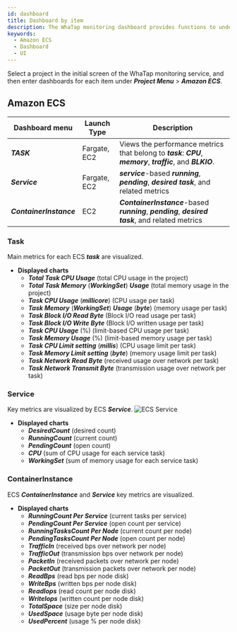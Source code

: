 ```yaml
---
id: dashboard
title: Dashboard by item
description: The WhaTap monitoring dashboard provides functions to understand the overall status of a project at a glance.
keywords:
  - Amazon ECS
  - Dashboard
  - UI
---
```


Select a project in the initial screen of the WhaTap monitoring service, and then enter dashboards for each item under **_Project Menu_** > **_Amazon ECS_**.

## Amazon ECS

| Dashboard menu          | Launch Type  | Description                                                                                                       |
| ----------------------- | ------------ | ----------------------------------------------------------------------------------------------------------------- |
| **_TASK_**              | Fargate, EC2 | Views the performance metrics that belong to **_task_**: **_CPU_**, **_memory_**, **_traffic_**, and **_BLKIO_**. |
| **_Service_**           | Fargate, EC2 | **_service_**-based **_running_**, **_pending_**, **_desired task_**, and related metrics                         |
| **_ContainerInstance_** | EC2          | **_ContainerInstance_**-based **_running_**, **_pending_**, **_desired task_**, and related metrics               |

### Task

Main metrics for each ECS **_task_** are visualized.

- **Displayed charts**
  - **_Total Task CPU Usage_** (total CPU usage in the project)
  - **_Total Task Memory_** (**_WorkingSet_**) **_Usage_** (total memory usage in the project)
  - **_Task CPU Usage_** (**_millicore_**) (CPU usage per task)
  - **_Task Memory_** (**_WorkingSet_**) **_Usage_** (**_byte_**) (memory usage per task)
  - **_Task Block I/O Read Byte_** (Block I/O read usage per task)
  - **_Task Block I/O Write Byte_** (Block I/O written usage per task)
  - **_Task CPU Usage_** (%) (limit-based CPU usage per task)
  - **_Task Memory Usage_** (%) (limit-based memory usage per task)
  - **_Task CPU Limit setting_** (**_millis_**) (CPU usage limit per task)
  - **_Task Memory Limit setting_** (**_byte_**) (memory usage limit per task)
  - **_Task Network Read Byte_** (received usage over network per task)
  - **_Task Network Transmit Byte_** (transmission usage over network per task)

### Service

Key metrics are visualized by ECS **_Service_**.
![ECS Service](https://img.whatap.io/media/images/aws_ecs_whatap_monitoring_service.png)

- **Displayed charts**
  - **_DesiredCount_** (desired count)
  - **_RunningCount_** (current count)
  - **_PendingCount_** (open count)
  - **_CPU_** (sum of CPU usage for each service task)
  - **_WorkingSet_** (sum of memory usage for each service task) 

### ContainerInstance

ECS **_ContainerInstance_** and **_Service_** key metrics are visualized.

- **Displayed charts**
  - **_RunningCount Per Service_** (current tasks per service)
  - **_PendingCount Per Service_** (open count per service)
  - **_RunningTasksCount Per Node_** (current count per node)
  - **_PendingTasksCount Per Node_** (open count per node)
  - **_TrafficIn_** (received bps over network per node)
  - **_TrafficOut_** (transmission bps over network per node)
  - **_PacketIn_** (received packets over network per node)
  - **_PacketOut_** (transmission packets over network per node)
  - **_ReadBps_** (read bps per node disk)
  - **_WriteBps_** (written bps per node disk)
  - **_ReadIops_** (read count per node disk)
  - **_WriteIops_** (written count per node disk)
  - **_TotalSpace_** (size per node disk)
  - **_UsedSpace_** (usage byte per node disk)
  - **_UsedPercent_** (usage % per node disk)

